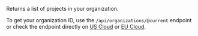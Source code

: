 Returns a list of projects in your organization.

To get your organization ID, use the `/api/organizations/@current` endpoint or check the endpoint directly on [US Cloud](https://us.posthog.com/api/organizations/@current) or [EU Cloud](https://eu.posthog.com/api/organizations/@current).